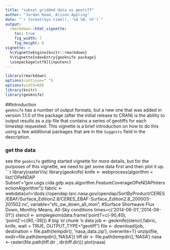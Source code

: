 ```yaml
---
title: "subset gridded data as geotiff"
author: "Jordan Read, Alison Appling"
date: "`r format(Sys.time(), '%d %B, %Y')`"
output: 
  rmarkdown::html_vignette:
    toc: true
    fig_width: 7
    fig_height: 6
vignette: >
  %\VignetteEngine{knitr::rmarkdown}
  %\VignetteIndexEntry{geoknife package}
  \usepackage[utf8]{inputenc}
---
```



```r
library(rmarkdown)
options(continue=" ")
options(width=60)
library(knitr)
library(geoknife)

```


##Introduction  
`geoknife` has a number of output formats, but a new one that was added in version 1.1.0 of the package (after the initial release to CRAN) is the ability to output results as a zip file that contains a series of geotiffs for each timestep requested. This vignette is a brief introduction on how to do this using a few additional packages that are in the `Suggests` field in the description. 

### get the data
see the `geoknife` getting started vignette for more details, but for the purposes of this vignette, we need to get some data first and then plot it up.
```r
library(rasterVis)
library(geoknife)
knife <- webprocess(algorithm = list('OPeNDAP Subset'="gov.usgs.cida.gdp.wps.algorithm.FeatureCoverageOPeNDAPIntersectionAlgorithm"))
fabric <- webdata(url='dods://opendap.larc.nasa.gov/opendap/SortByProduct/CERES/EBAF/Surface_Edition2.8/CERES_EBAF-Surface_Edition2.8_200003-201502.nc', 
                  variable="sfc_sw_down_all_mon", #Surface Shortwave Flux Down, Monthly Means, All-Sky conditions
                  times=c('2014-06-01','2014-06-01'))
stencil <- simplegeom(data.frame('point1'=c(-90,40), 'point2'=c(90,-39))) # big 'ol chunk 'o data
job <- geoknife(stencil,fabric, knife, wait = TRUE, OUTPUT_TYPE="geotiff")
file <- download(job, destination = file.path(tempdir(), 'nasa_data.zip'), overwrite=T)
unzip(file, exdir=file.path(tempdir(),'NASA'))
tiff.dir <- file.path(tempdir(),'NASA')
nasa <- raster(file.path(tiff.dir , dir(tiff.dir)))
plot(nasa)

